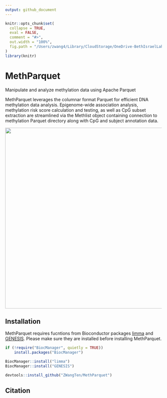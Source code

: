 ```yaml
---
output: github_document
---
```


<!-- README.md is generated from README.Rmd. Please edit that file -->

```r
knitr::opts_chunk$set(
  collapse = TRUE,
  eval = FALSE,
  comment = "#>",
  out.width = "100%",
  fig.path = "/Users/zwang4/Library/CloudStorage/OneDrive-BethIsraelLaheyHealth/2023_parquet_db_methylation/2023_Files_Leslie_ZW/Code/MethParquet/man/Figure/MethParquet.png"
)
library(knitr)
```

# MethParquet
Manipulate and analyze methylation data using Apache Parquet

MethParquet leverages the columnar format Parquet for efficient DNA methylation data analysis. Epigenome-wide association analysis, methylation risk score calculation and testing, as well as CpG subset extraction are streamlined via the Methlist object containing connection to methylation Parquet directory along with CpG and subject annotation data.

![](https://github.com/ZWangTen/MethParquet/blob/main/man/Figure/MethParquet.png){width=700 height=580 }

## Installation
MethParquet requires fucntions from Bioconductor packages [limma](https://bioconductor.org/packages/release/bioc/html/limma.html) and [GENESIS](https://bioconductor.org/packages/release/bioc/html/GENESIS.html). Please make sure they are installed before installing MethParquet.
```r
if (!require("BiocManager", quietly = TRUE))
    install.packages("BiocManager")

BiocManager::install("limma")
BiocManager::install("GENESIS")

devtools::install_github("ZWangTen/MethParquet")
```

## Citation

